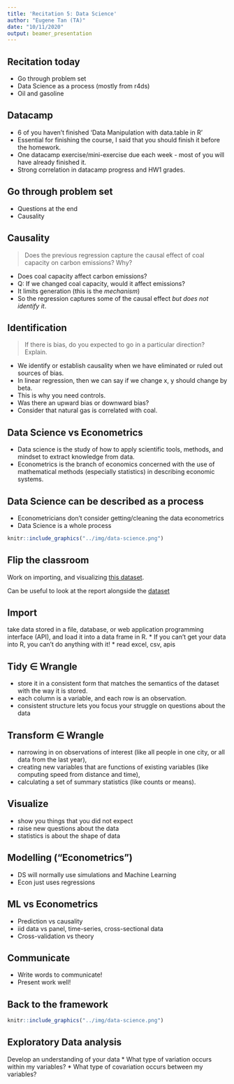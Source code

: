 ```yaml
---
title: 'Recitation 5: Data Science'
author: "Eugene Tan (TA)"
date: "10/11/2020"
output: beamer_presentation
---
```


## Recitation today

* Go through problem set
* Data Science as a process (mostly from r4ds)
* Oil and gasoline

## Datacamp

* 6 of you haven't finished 'Data Manipulation with data.table in R'
* Essential for finishing the course, I said that you should finish it before the homework.
* One datacamp exercise/mini-exercise due each week - most of you will have already finished it.
* Strong correlation in datacamp progress and HW1 grades.

## Go through problem set

* Questions at the end
* Causality

## Causality

> Does the previous regression capture the causal effect of coal capacity on carbon emissions? Why?

* Does coal capacity affect carbon emissions?
* Q: If we changed coal capacity, would it affect emissions?
* It limits generation (this is the *mechanism*)
* So the regression captures some of the causal effect *but does not identify it*.

## Identification

> If there is bias, do you expected to go in a particular direction? Explain.

* We identify or establish causality when we have eliminated or ruled out sources of bias.
* In linear regression, then we can say if we change x, y should change by beta.
* This is why you need controls.
* Was there an upward bias or downward bias?
* Consider that natural gas is correlated with coal. 

## Data Science vs Econometrics

* Data science is the study of how to apply scientific tools, methods, and mindset to extract knowledge from data.
* Econometrics is the branch of economics concerned with the use of mathematical methods (especially statistics) in describing economic systems.

## Data Science can be described as a process
* Econometricians don't consider getting/cleaning the data econometrics
* Data Science is a whole process

```r
knitr::include_graphics("../img/data-science.png")
```

## Flip the classroom

Work on importing, and visualizing [this dataset](https://www.bp.com/content/dam/bp/business-sites/en/global/corporate/xlsx/energy-economics/statistical-review/bp-stats-review-2020-consolidated-dataset-panel-format.csv).

Can be useful to look at the report alongside the [dataset](https://www.bp.com/en/global/corporate/energy-economics/statistical-review-of-world-energy/downloads.html)

## Import
take data stored in a file, database, or web application programming interface (API), and load it into a data frame in R. 
* If you can’t get your data into R, you can’t do anything with it!
* read excel, csv, apis

## Tidy $\in$ Wrangle

* store it in a consistent form that matches the semantics of the dataset with the way it is stored. 
* each column is a variable, and each row is an observation. 
* consistent structure lets you focus your struggle on questions about the data

## Transform $\in$ Wrangle
* narrowing in on observations of interest (like all people in one city, or all data from the last year), 
* creating new variables that are functions of existing variables (like computing speed from distance and time), 
* calculating a set of summary statistics (like counts or means). 

## Visualize
* show you things that you did not expect
* raise new questions about the data
* statistics is about the shape of data

## Modelling ("Econometrics")

* DS will normally use simulations and Machine Learning
* Econ just uses regressions

## ML vs Econometrics
* Prediction vs causality
* iid data vs panel, time-series, cross-sectional data
* Cross-validation vs theory

## Communicate
* Write words to communicate!
* Present work well!

## Back to the framework
```r
knitr::include_graphics("../img/data-science.png")
```

## Exploratory Data analysis
Develop an understanding of your data
* What type of variation occurs within my variables?
* What type of covariation occurs between my variables?

